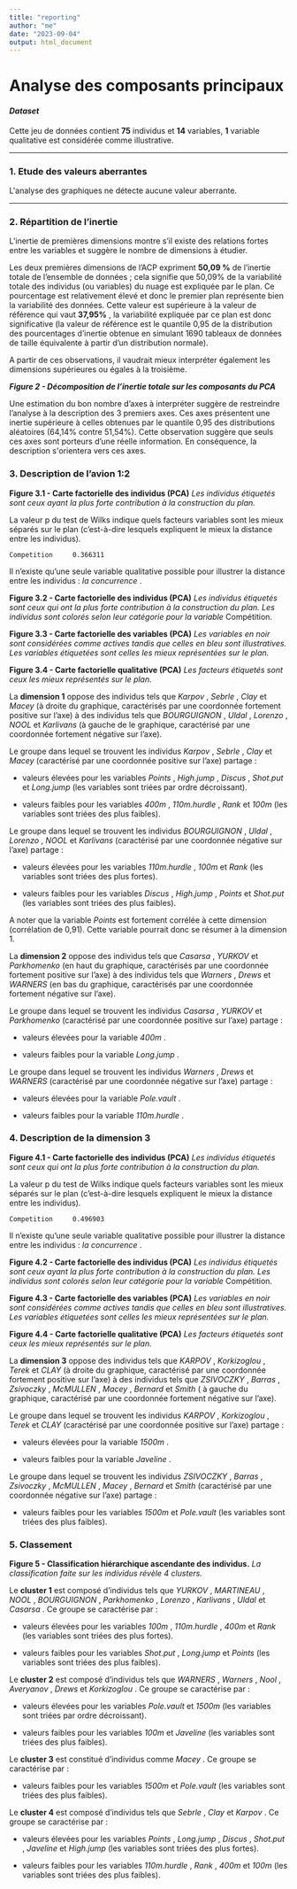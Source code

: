 ```yaml
---
title: "reporting"
author: "me"
date: "2023-09-04"
output: html_document
---
```


# **Analyse des composants principaux**

#### ***Dataset***

Cette jeu de données contient **75** individus et **14** variables, **1** variable qualitative est considérée comme illustrative.

------------------------------------------------------------------------

### **1. Etude des valeurs aberrantes**

L\'analyse des graphiques ne détecte aucune valeur aberrante.

------------------------------------------------------------------------

### **2. Répartition de l'inertie**

L'inertie de premières dimensions montre s'il existe des relations fortes entre les variables et suggère le nombre de dimensions à étudier.

Les deux premières dimensions de l'ACP expriment **50,09 %** de l'inertie totale de l'ensemble de données ; cela signifie que 50,09% de la variabilité totale des individus (ou variables) du nuage est expliquée par le plan. Ce pourcentage est relativement élevé et donc le premier plan représente bien la variabilité des données. Cette valeur est supérieure à la valeur de référence qui vaut **37,95%** , la variabilité expliquée par ce plan est donc significative (la valeur de référence est le quantile 0,95 de la distribution des pourcentages d'inertie obtenue en simulant 1690 tableaux de données de taille équivalente à partir d'un distribution normale).

A partir de ces observations, il vaudrait mieux interpréter également les dimensions supérieures ou égales à la troisième.

***Figure 2 - Décomposition de l'inertie totale sur les composants du PCA***

Une estimation du bon nombre d'axes à interpréter suggère de restreindre l'analyse à la description des 3 premiers axes. Ces axes présentent une inertie supérieure à celles obtenues par le quantile 0,95 des distributions aléatoires (64,14% contre 51,54%). Cette observation suggère que seuls ces axes sont porteurs d'une réelle information. En conséquence, la description s\'orientera vers ces axes.

### **3. Description de l'avion 1:2**

**Figure 3.1 - Carte factorielle des individus (PCA)** *Les individus étiquetés sont ceux ayant la plus forte contribution à la construction du plan.*

La valeur p du test de Wilks indique quels facteurs variables sont les mieux séparés sur le plan (c'est-à-dire lesquels expliquent le mieux la distance entre les individus).

```         
Competition     0.366311 
```

Il n'existe qu'une seule variable qualitative possible pour illustrer la distance entre les individus : *la concurrence* .

**Figure 3.2 - Carte factorielle des individus (PCA)** *Les individus étiquetés sont ceux qui ont la plus forte contribution à la construction du plan. Les individus sont colorés selon leur catégorie pour la variable* Compétition.

**Figure 3.3 - Carte factorielle des variables (PCA)** *Les variables en noir sont considérées comme actives tandis que celles en bleu sont illustratives. Les variables étiquetées sont celles les mieux représentées sur le plan.*

**Figure 3.4 - Carte factorielle qualitative (PCA)** *Les facteurs étiquetés sont ceux les mieux représentés sur le plan.*

La **dimension 1** oppose des individus tels que *Karpov* , *Sebrle* , *Clay* et *Macey* (à droite du graphique, caractérisés par une coordonnée fortement positive sur l'axe) à des individus tels que *BOURGUIGNON* , *Uldal* , *Lorenzo* , *NOOL* et *Karlivans* (à gauche de le graphique, caractérisé par une coordonnée fortement négative sur l'axe).

Le groupe dans lequel se trouvent les individus *Karpov* , *Sebrle* , *Clay* et *Macey* (caractérisé par une coordonnée positive sur l'axe) partage :

-   valeurs élevées pour les variables *Points* , *High.jump* , *Discus* , *Shot.put* et *Long.jump* (les variables sont triées par ordre décroissant).

-   valeurs faibles pour les variables *400m* , *110m.hurdle* , *Rank* et *100m* (les variables sont triées des plus faibles).

Le groupe dans lequel se trouvent les individus *BOURGUIGNON* , *Uldal* , *Lorenzo* , *NOOL* et *Karlivans* (caractérisé par une coordonnée négative sur l'axe) partage :

-   valeurs élevées pour les variables *110m.hurdle* , *100m* et *Rank* (les variables sont triées des plus fortes).

-   valeurs faibles pour les variables *Discus* , *High.jump* , *Points* et *Shot.put* (les variables sont triées des plus faibles).

A noter que la variable *Points* est fortement corrélée à cette dimension (corrélation de 0,91). Cette variable pourrait donc se résumer à la dimension 1.

La **dimension 2** oppose des individus tels que *Casarsa* , *YURKOV* et *Parkhomenko* (en haut du graphique, caractérisés par une coordonnée fortement positive sur l'axe) à des individus tels que *Warners* , *Drews* et *WARNERS* (en bas du graphique, caractérisés par une coordonnée fortement négative sur l'axe).

Le groupe dans lequel se trouvent les individus *Casarsa* , *YURKOV* et *Parkhomenko* (caractérisé par une coordonnée positive sur l'axe) partage :

-   valeurs élevées pour la variable *400m* .

-   valeurs faibles pour la variable *Long.jump* .

Le groupe dans lequel se trouvent les individus *Warners* , *Drews* et *WARNERS* (caractérisé par une coordonnée négative sur l'axe) partage :

-   valeurs élevées pour la variable *Pole.vault* .

-   valeurs faibles pour la variable *110m.hurdle* .

### **4. Description de la dimension 3**

**Figure 4.1 - Carte factorielle des individus (PCA)** *Les individus étiquetés sont ceux qui ont la plus forte contribution à la construction du plan.*

La valeur p du test de Wilks indique quels facteurs variables sont les mieux séparés sur le plan (c'est-à-dire lesquels expliquent le mieux la distance entre les individus).

```         
Competition     0.496903 
```

Il n'existe qu'une seule variable qualitative possible pour illustrer la distance entre les individus : *la concurrence* .

**Figure 4.2 - Carte factorielle des individus (PCA)** *Les individus étiquetés sont ceux ayant la plus forte contribution à la construction du plan. Les individus sont colorés selon leur catégorie pour la variable* Compétition.

**Figure 4.3 - Carte factorielle des variables (PCA)** *Les variables en noir sont considérées comme actives tandis que celles en bleu sont illustratives. Les variables étiquetées sont celles les mieux représentées sur le plan.*

**Figure 4.4 - Carte factorielle qualitative (PCA)** *Les facteurs étiquetés sont ceux les mieux représentés sur le plan.*

La **dimension 3** oppose des individus tels que *KARPOV* , *Korkizoglou* , *Terek* et *CLAY* (à droite du graphique, caractérisé par une coordonnée fortement positive sur l'axe) à des individus tels que *ZSIVOCZKY* , *Barras* , *Zsivoczky* , *McMULLEN* , *Macey* , *Bernard* et *Smith* ( à gauche du graphique, caractérisé par une coordonnée fortement négative sur l'axe).

Le groupe dans lequel se trouvent les individus *KARPOV* , *Korkizoglou* , *Terek* et *CLAY* (caractérisé par une coordonnée positive sur l'axe) partage :

-   valeurs élevées pour la variable *1500m* .

-   valeurs faibles pour la variable *Javeline* .

Le groupe dans lequel se trouvent les individus *ZSIVOCZKY* , *Barras* , *Zsivoczky* , *McMULLEN* , *Macey* , *Bernard* et *Smith* (caractérisé par une coordonnée négative sur l'axe) partage :

-   valeurs faibles pour les variables *1500m* et *Pole.vault* (les variables sont triées des plus faibles).

### **5. Classement**

**Figure 5 - Classification hiérarchique ascendante des individus.** *La classification faite sur les individus révèle 4 clusters.*

Le **cluster 1** est composé d'individus tels que *YURKOV* , *MARTINEAU* , *NOOL* , *BOURGUIGNON* , *Parkhomenko* , *Lorenzo* , *Karlivans* , *Uldal* et *Casarsa* . Ce groupe se caractérise par :

-   valeurs élevées pour les variables *100m* , *110m.hurdle* , *400m* et *Rank* (les variables sont triées des plus fortes).

-   valeurs faibles pour les variables *Shot.put* , *Long.jump* et *Points* (les variables sont triées des plus faibles).

Le **cluster 2** est composé d'individus tels que *WARNERS* , *Warners* , *Nool* , *Averyanov* , *Drews* et *Korkizoglou* . Ce groupe se caractérise par :

-   valeurs élevées pour les variables *Pole.vault* et *1500m* (les variables sont triées par ordre décroissant).

-   valeurs faibles pour les variables *100m* et *Javeline* (les variables sont triées des plus faibles).

Le **cluster 3** est constitué d'individus comme *Macey* . Ce groupe se caractérise par :

-   valeurs faibles pour les variables *1500m* et *Pole.vault* (les variables sont triées des plus faibles).

Le **cluster 4** est composé d'individus tels que *Sebrle* , *Clay* et *Karpov* . Ce groupe se caractérise par :

-   valeurs élevées pour les variables *Points* , *Long.jump* , *Discus* , *Shot.put* , *Javeline* et *High.jump* (les variables sont triées des plus fortes).

-   valeurs faibles pour les variables *110m.hurdle* , *Rank* , *400m* et *100m* (les variables sont triées des plus faibles).
